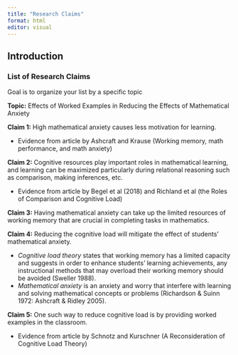 ```yaml
---
title: "Research Claims"
format: html
editor: visual
---
```


## Introduction

### List of Research Claims

Goal is to organize your list by a specific topic

**Topic:** Effects of Worked Examples in Reducing the Effects of Mathematical Anxiety

**Claim 1:** High mathematical anxiety causes less motivation for learning.

-   Evidence from article by Ashcraft and Krause (Working memory, math performance, and math anxiety)

**Claim 2:** Cognitive resources play important roles in mathematical learning, and learning can be maximized particularly during relational reasoning such as comparison, making inferences, etc.

-   Evidence from article by Begel et al (2018) and Richland et al (the Roles of Comparison and Cognitive Load)

**Claim 3:** Having mathematical anxiety can take up the limited resources of working memory that are crucial in completing tasks in mathematics.

**Claim 4:** Reducing the cognitive load will mitigate the effect of students' mathematical anxiety.

-   *Cognitive load theory* states that working memory has a limited capacity and suggests in order to enhance students' learning achievements, any instructional methods that may overload their working memory should be avoided (Sweller 1988).
-   *Mathematical anxiety* is an anxiety and worry that interfere with learning and solving mathematical concepts or problems (Richardson & Suinn 1972: Ashcraft & Ridley 2005).

**Claim 5:** One such way to reduce cognitive load is by providing worked examples in the classroom.

-   Evidence from article by Schnotz and Kurschner (A Reconsideration of Cognitive Load Theory)
